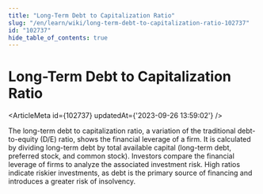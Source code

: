 ```yaml
---
title: "Long-Term Debt to Capitalization Ratio"
slug: "/en/learn/wiki/long-term-debt-to-capitalization-ratio-102737"
id: "102737"
hide_table_of_contents: true
---
```



# Long-Term Debt to Capitalization Ratio

<ArticleMeta id={102737} updatedAt={'2023-09-26 13:59:02'} />
<div className='border-solid border-b border-t-0 my-4 border-[var(--ifm-color-gray-300)]' />

The long-term debt to capitalization ratio, a variation of the traditional debt-to-equity (D/E) ratio, shows the financial leverage of a firm. It is calculated by dividing long-term debt by total available capital (long-term debt, preferred stock, and common stock). Investors compare the financial leverage of firms to analyze the associated investment risk. High ratios indicate riskier investments, as debt is the primary source of financing and introduces a greater risk of insolvency.
